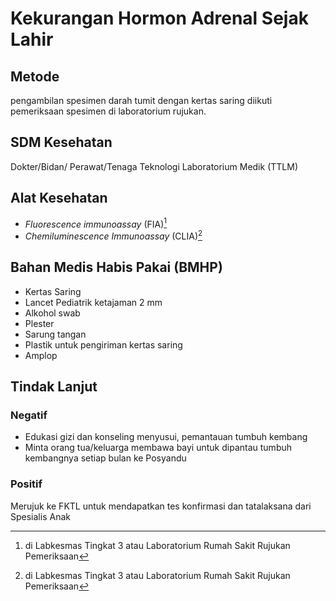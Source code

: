 # Kekurangan Hormon Adrenal Sejak Lahir
## Metode
pengambilan spesimen darah tumit dengan kertas saring diikuti pemeriksaan spesimen di laboratorium rujukan.

## SDM Kesehatan
Dokter/Bidan/ Perawat/Tenaga Teknologi Laboratorium Medik (TTLM)

## Alat Kesehatan
- _Fluorescence immunoassay_ (FIA)[^*]
- _Chemiluminescence Immunoassay_ (CLIA)[^*]

## Bahan Medis Habis Pakai (BMHP)
- Kertas Saring
- Lancet Pediatrik ketajaman 2 mm
- Alkohol swab
- Plester
- Sarung tangan
- Plastik untuk pengiriman kertas saring
- Amplop

## Tindak Lanjut

### Negatif
- Edukasi gizi dan konseling menyusui, pemantauan tumbuh kembang
- Minta orang tua/keluarga membawa bayi untuk dipantau tumbuh kembangnya setiap bulan ke Posyandu
### Positif
Merujuk ke FKTL untuk mendapatkan tes konfirmasi dan tatalaksana dari Spesialis Anak

[^*]: di Labkesmas Tingkat 3 atau Laboratorium Rumah Sakit Rujukan Pemeriksaan
